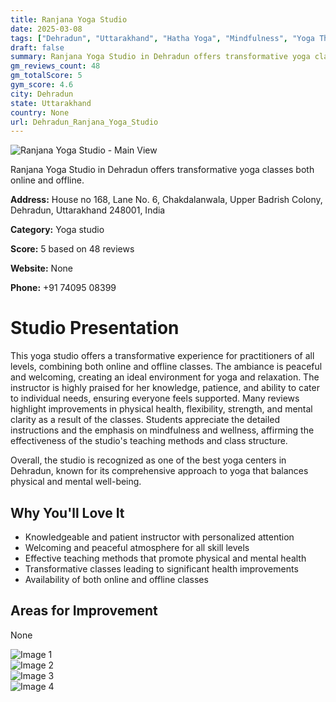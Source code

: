 ```yaml
---
title: Ranjana Yoga Studio
date: 2025-03-08
tags: ["Dehradun", "Uttarakhand", "Hatha Yoga", "Mindfulness", "Yoga Therapy", "welcoming atmosphere", "personalized instruction", "Dehradun"]  
draft: false
summary: Ranjana Yoga Studio in Dehradun offers transformative yoga classes both online and offline.
gm_reviews_count: 48
gm_totalScore: 5
gym_score: 4.6
city: Dehradun
state: Uttarakhand
country: None
url: Dehradun_Ranjana_Yoga_Studio
---
```


<div className="aspect-[16/9] relative my-8">
  <img 
    src="https://lh5.googleusercontent.com/p/AF1QipM7x2ChPPyWPCcR3fekODZ_V5q6VSDn1N8p6xvP=w1920-h1080-k-no"
    alt="Ranjana Yoga Studio - Main View"
    className="object-cover absolute inset-0 w-full h-full rounded-lg"
  />
</div>

Ranjana Yoga Studio in Dehradun offers transformative yoga classes both online and offline.

**Address:** House no 168, Lane No. 6, Chakdalanwala, Upper Badrish Colony, Dehradun, Uttarakhand 248001, India

**Category:** Yoga studio

**Score:** 5 based on 48 reviews

**Website:** None

**Phone:** +91 74095 08399

# Studio Presentation

This yoga studio offers a transformative experience for practitioners of all levels, combining both online and offline classes. The ambiance is peaceful and welcoming, creating an ideal environment for yoga and relaxation. The instructor is highly praised for her knowledge, patience, and ability to cater to individual needs, ensuring everyone feels supported. Many reviews highlight improvements in physical health, flexibility, strength, and mental clarity as a result of the classes. Students appreciate the detailed instructions and the emphasis on mindfulness and wellness, affirming the effectiveness of the studio's teaching methods and class structure.

Overall, the studio is recognized as one of the best yoga centers in Dehradun, known for its comprehensive approach to yoga that balances physical and mental well-being.

## Why You'll Love It

- Knowledgeable and patient instructor with personalized attention
- Welcoming and peaceful atmosphere for all skill levels
- Effective teaching methods that promote physical and mental health
- Transformative classes leading to significant health improvements
- Availability of both online and offline classes

## Areas for Improvement

None

<div className="grid grid-cols-1 xl:grid-cols-2 gap-4 my-8">
<div className="aspect-[4/3] relative"><img src="https://lh3.googleusercontent.com/p/AF1QipPbLVIosH2l3ffBDkD_I2cpTwx86eLVzM-i6fzb=w1920-h1080-k-no" alt="Image 1" className="object-cover absolute inset-0 w-full h-full rounded-lg" /></div>
<div className="aspect-[4/3] relative"><img src="https://lh5.googleusercontent.com/p/AF1QipOy_V6lwH4lEF_4t8Yl_HFj4C29LE20YUZW8LE8=w1920-h1080-k-no" alt="Image 2" className="object-cover absolute inset-0 w-full h-full rounded-lg" /></div>
<div className="aspect-[4/3] relative"><img src="https://lh3.googleusercontent.com/p/AF1QipO--iTrIUTKBQ0-G7IjkSlpISYQbAf-PcJ-SiQa=w1920-h1080-k-no" alt="Image 3" className="object-cover absolute inset-0 w-full h-full rounded-lg" /></div>
<div className="aspect-[4/3] relative"><img src="https://lh5.googleusercontent.com/p/AF1QipMPAfpfIiPeJHEHQRd7noY1rmBKPM95h70rS9jB=w1920-h1080-k-no" alt="Image 4" className="object-cover absolute inset-0 w-full h-full rounded-lg" /></div>
</div>